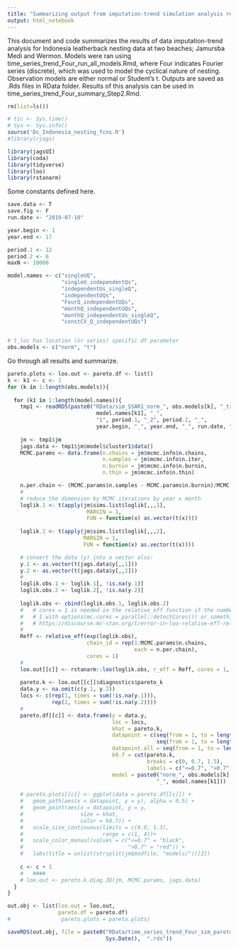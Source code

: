 ```yaml
---
title: "Summarizing output from imputation-trend simulation analysis results - Step 1"
output: html_notebook
---
```


This document and code summarizes the results of data imputation-trend analysis for Indonesia leatherback nesting data at two beaches; Jamursba Medi and Wermon. Models were ran using time_series_trend_Four_run_all_models.Rmd, where Four indicates Fourier series (discrete), which was used to model the cyclical nature of nesting. Observation models are either normal or Student's t.  Outputs are saved as .Rds files in RData folder. Results of this analysis can be used in time_series_trend_Four_summary_Step2.Rmd. 

```r
rm(list=ls())

# tic <- Sys.time()
# Sys <- Sys.info()
source('Dc_Indonesia_nesting_fcns.R')
#library(rjags)

library(jagsUI)
library(coda)
library(tidyverse)
library(loo)
library(rstanarm)
```


Some constants defined here.
```r
save.data <- T
save.fig <- F
run.date <- "2019-07-10"

year.begin <- 1
year.end <- 17

period.1 <- 12
period.2 <- 6
maxN <- 10000

model.names <- c("singleUQ", 
                 "singleU_independentQs",
                 "independentUs_singleQ", 
                 "independentUQs",
                 "FourQ_independentUQs", 
                 "monthQ_independentUQs",
                 "monthQ_independentUs_singleQ",
                 "constCV_Q_independentUQs")


# t_loc has location (or series) specific df parameter 
obs.models <- c("norm", "t") 

```

Go through all results and summarize.

```r
pareto.plots <- loo.out <- pareto.df <- list()
k <- k1 <- c <- 1
for (k in 1:length(obs.models)){
  
  for (k1 in 1:length(model.names)){
    tmp1 <- readRDS(paste0("RData/sim_SSAR1_norm_", obs.models[k], "_trend_Four_", 
                            model.names[k1], "_",
                            "1", period.1, "_2", period.2, "_",
                            year.begin, "_", year.end, "_", run.date, ".rds"))
    
    jm <- tmp1$jm
    jags.data <- tmp1$jm$model$cluster1$data()
    MCMC.params <- data.frame(n.chains = jm$mcmc.info$n.chains,
                              n.samples = jm$mcmc.info$n.iter,
                              n.burnin = jm$mcmc.info$n.burnin,
                              n.thin = jm$mcmc.info$n.thin)

    n.per.chain <- (MCMC.params$n.samples - MCMC.params$n.burnin)/MCMC.params$n.thin
    #   
    # reduce the dimension by MCMC iterations by year x month
    loglik.1 <- t(apply(jm$sims.list$loglik[,,,1], 
                         MARGIN = 1, 
                         FUN = function(x) as.vector(t(x))))
    
    loglik.2 <- t(apply(jm$sims.list$loglik[,,,2],
                        MARGIN = 1,
                        FUN = function(x) as.vector(t(x))))

    # convert the data (y) into a vector also:
    y.1 <- as.vector(t(jags.data$y[,,1]))
    y.2 <- as.vector(t(jags.data$y[,,2]))
    #   
    loglik.obs.1 <- loglik.1[, !is.na(y.1)]
    loglik.obs.2 <- loglik.2[, !is.na(y.2)]
    
    loglik.obs <- cbind(loglik.obs.1, loglik.obs.2)
    #   # cores = 1 is needed in the relative_eff function if the number of cores was set to more than
    #   # 1 with options(mc.cores = parallel::detectCores()) or something similear. See also here:
    #   # https://discourse.mc-stan.org/t/error-in-loo-relative-eff-related-to-options-mc-cores/5610/2
    #   
    Reff <- relative_eff(exp(loglik.obs),
                         chain_id = rep(1:MCMC.params$n.chains,
                                        each = n.per.chain),
                         cores = 1)
    #   
    loo.out[[c]] <- rstanarm::loo(loglik.obs, r_eff = Reff, cores = 1, k_threshold = 0.7)
    
    pareto.k <- loo.out[[c]]$diagnostics$pareto_k
    data.y <- na.omit(c(y.1, y.2))
    locs <- c(rep(1, times = sum(!is.na(y.1))), 
              rep(2, times = sum(!is.na(y.2))))
    # 
    pareto.df[[c]] <- data.frame(y = data.y,
                                 loc = locs,
                                 khat = pareto.k,
                                 datapoint = c(seq(from = 1, to = length(na.omit(y.1))),
                                               seq(from = 1, to = length(na.omit(y.2)))),
                                 datapoint.all = seq(from = 1, to = length(data.y)),
                                 k0.7 = cut(pareto.k,
                                            breaks = c(0, 0.7, 1.5),
                                            labels = c("<=0.7", ">0.7")),
                                 model = paste0("norm_", obs.models[k],
                                               "_", model.names[k1]))
    
    # pareto.plots[[c]] <- ggplot(data = pareto.df[[c]]) +
    #   geom_path(aes(x = datapoint, y = y), alpha = 0.5) +
    #   geom_point(aes(x = datapoint, y = y,
    #                  size = khat,
    #                  color = k0.7)) +
    #   scale_size_continuous(limits = c(0.0, 1.3),
    #                         range = c(1, 4))+
    #   scale_color_manual(values = c("<=0.7" = "black",
    #                                 ">0.7" = "red")) + 
    #   labs(title = unlist(strsplit(jm$modfile, "models/"))[2])
    
    c <- c + 1
    #   ####
    # loo.out <- pareto.k.diag.3D(jm, MCMC.params, jags.data)
  }
}

out.obj <- list(loo.out = loo.out, 
                pareto.df = pareto.df)
#                pareto.plots = pareto.plots)

saveRDS(out.obj, file = paste0("RData/time_series_trend_Four_sim_pareto_summary_", 
                               Sys.Date(),  ".rds"))

```


